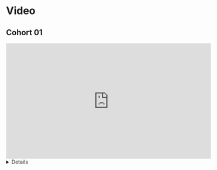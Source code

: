 # Video {-}

## Cohort 01

<iframe width="560" height="315" src="https://www.youtube.com/embed/yg9j1IN3XV8" title="Python for Data Analysis: NumPy Basics: Arrays and Vectorized Computation" frameborder="0" allow="accelerometer; autoplay; clipboard-write; encrypted-media; gyroscope; picture-in-picture" allowfullscreen></iframe>

<summary><details>
```
LOG
00:37:17	Serena DeStefani:	Sorry, I have to go today because I have some work left to do. But this session is very nice and hopefully I will be back! Thank you
00:53:43	Karim Badr:	Quick google search about transpose vs swapaxes and other forms for this: https://blog.fearcat.in/a?ID=01750-160525d9-9c23-4590-9020-6a3f90d3bdbf
```
</details>
</summary>

